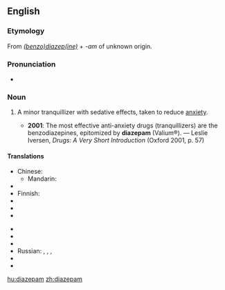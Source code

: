 ==English==
{{wikipedia}}

===Etymology===
From ''[[benzodiazepine|(benzo)diazep(ine)]]'' + ''-am'' of unknown origin.

===Pronunciation===
* {{IPA|/daɪˈæzəpæm/}}

===Noun===
{{en-noun}}

# {{pharmacology}} A minor tranquillizer with sedative effects, taken to reduce [[anxiety]].
#* '''2001''': The most effective anti-anxiety drugs (tranquillizers) are the benzodiazepines, epitomized by '''diazepam''' (Valium®). — Leslie Iversen, ''Drugs: A Very Short Introduction'' (Oxford 2001, p. 57)

====Translations====
{{trans-top}}
* Chinese:
** Mandarin: {{t|zh|地西泮|tr=dìxīpàn|sc=Hani}}
* {{trreq|Dutch}}
* Finnish: {{t|fi|diatsepaami}}
* {{trreq|French}}
* {{trreq|German}}
* {{trreq|Greek}}
{{trans-mid}}
* {{trreq|Hungarian}}
* {{trreq|Japanese}}
* {{trreq|Portuguese}}
* Russian: {{t|ru|диазепам|m|sc=Cyrl|tr=diaz'epám}}, {{t|ru|сибазон|m|sc=Cyrl|tr=sibazón}}, {{t|ru|реланиум|m|sc=Cyrl|tr=r'elánium}}, {{t|ru|седуксен|m|sc=Cyrl|tr=s'eduks'én}}
* {{trreq|Spanish}}
* {{trreq|Thai}}
{{trans-bottom}}

[[hu:diazepam]]
[[zh:diazepam]]
